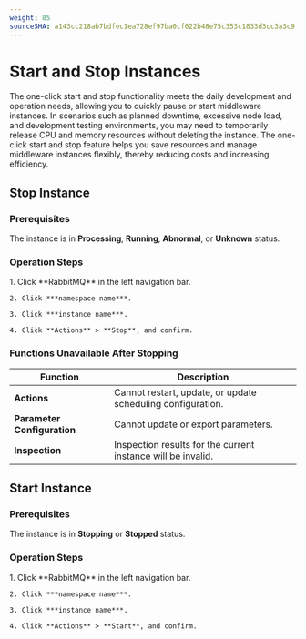 ```yaml
---
weight: 85
sourceSHA: a143cc218ab7bdfec1ea728ef97ba0cf622b48e75c353c1833d3cc3a3c9f56fb
---
```


# Start and Stop Instances

The one-click start and stop functionality meets the daily development and operation needs, allowing you to quickly pause or start middleware instances. In scenarios such as planned downtime, excessive node load, and development testing environments, you may need to temporarily release CPU and memory resources without deleting the instance. The one-click start and stop feature helps you save resources and manage middleware instances flexibly, thereby reducing costs and increasing efficiency.

## Stop Instance

### Prerequisites

The instance is in **Processing**, **Running**, **Abnormal**, or **Unknown** status.

### Operation Steps

<Tabs>
  <Tab label="Web Console">
    1. Click **RabbitMQ** in the left navigation bar.

    2. Click ***namespace name***.

    3. Click ***instance name***.

    4. Click **Actions** > **Stop**, and confirm.
  </Tab>
</Tabs>

### Functions Unavailable After Stopping

| Function       | Description              |
| -------- | ------------------ |
| **Actions**   | Cannot restart, update, or update scheduling configuration. |
| **Parameter Configuration** | Cannot update or export parameters.    |
| **Inspection**   | Inspection results for the current instance will be invalid.   |

## Start Instance

### Prerequisites

The instance is in **Stopping** or **Stopped** status.

### Operation Steps

<Tabs>
  <Tab label="Web Console">
    1. Click **RabbitMQ** in the left navigation bar.

    2. Click ***namespace name***.

    3. Click ***instance name***.

    4. Click **Actions** > **Start**, and confirm.
  </Tab>
</Tabs>
